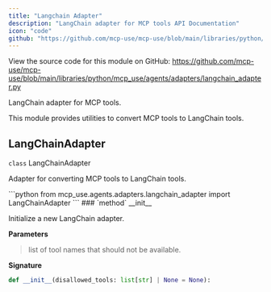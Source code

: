 ```yaml
---
title: "Langchain Adapter"
description: "LangChain adapter for MCP tools API Documentation"
icon: "code"
github: "https://github.com/mcp-use/mcp-use/blob/main/libraries/python/mcp_use/agents/adapters/langchain_adapter.py"
---
```



<Callout type="info" title="Source Code">
View the source code for this module on GitHub: <a href='https://github.com/mcp-use/mcp-use/blob/main/libraries/python/mcp_use/agents/adapters/langchain_adapter.py' target='_blank' rel='noopener noreferrer'>https://github.com/mcp-use/mcp-use/blob/main/libraries/python/mcp_use/agents/adapters/langchain_adapter.py</a>
</Callout>

LangChain adapter for MCP tools.

This module provides utilities to convert MCP tools to LangChain tools.

## LangChainAdapter

<div>
<RandomGradientBackground className="rounded-lg p-4 w-full h-full rounded-full">
<div className="text-black">
<div className="text-black font-bold text-xl mb-2 mt-8"><code className="!text-black">class</code> LangChainAdapter</div>

Adapter for converting MCP tools to LangChain tools.

</div>
</RandomGradientBackground>
```python
from mcp_use.agents.adapters.langchain_adapter import LangChainAdapter
```

<Card type="info">
### `method` __init__

Initialize a new LangChain adapter.


**Parameters**
><ParamField body="disallowed_tools" type="list[str] | None" default="None" >   list of tool names that should not be available. </ParamField>

**Signature**
```python wrap
def __init__(disallowed_tools: list[str] | None = None):
```

</Card>
</div>
